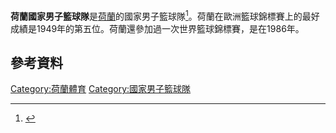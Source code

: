 '''荷蘭國家男子籃球隊'''是[[荷蘭|荷蘭]]的國家男子籃球隊<ref>{{cite web | url = http://www.fiba.com/pages/eng/fc/FIBA/fibaStru/nfLeag/nfProf.asp?nationalFederationNumber=334 | title = Team profile | work = FIBA.com | accessdate = 15 May 2011 | archive-date = 2016-03-04 | archive-url = https://web.archive.org/web/20160304194115/http://www.fiba.com/pages/eng/fc/FIBA/fibaStru/nfLeag/nfProf.asp?nationalFederationNumber=334 | dead-url = no }}</ref>。荷蘭在歐洲籃球錦標賽上的最好成績是1949年的第五位。荷蘭還參加過一次世界籃球錦標賽，是在1986年。
==參考資料==
{{Reflist}}
[[Category:荷蘭體育|Category:荷蘭體育]]
[[Category:國家男子籃球隊|Category:國家男子籃球隊]]